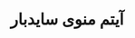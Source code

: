 
<Meta title="RahsazAdmin/Drawer/Item/Docs" />

<div className="sb-container">
  <div className="sb-section-title">
   <h1>آیتم منوی سایدبار</h1>
  </div>
</div>

<style>
  {`
    .sb-container {
      margin-bottom: 48px;
    }
    .sb-section-title {
      margin-bottom: 32px;
    }
  `}
</style>

